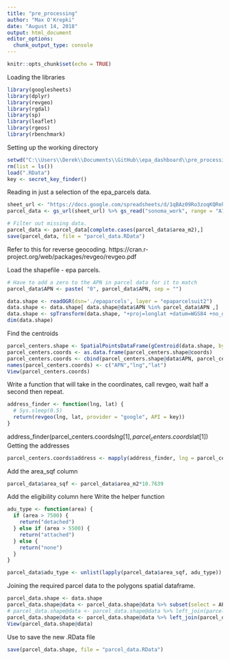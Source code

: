 ```yaml
---
title: "pre_processing"
author: "Max O'Krepki"
date: "August 14, 2018"
output: html_document
editor_options: 
  chunk_output_type: console
---
```


```r
knitr::opts_chunk$set(echo = TRUE)
```

Loading the libraries 
```r
library(googlesheets)
library(dplyr)
library(revgeo)
library(rgdal)
library(sp)
library(leaflet)
library(rgeos)
library(rbenchmark)
```


Setting up the working directory 
```r
setwd("C:\\Users\\Derek\\Documents\\GitHub\\epa_dashboard\\pre_processing")
rm(list = ls())
load(".RData")
key <- secret_key_finder()
```


Reading in just a selection of the epa_parcels data. 
```r
sheet_url <- "https://docs.google.com/spreadsheets/d/1qBAz09Ro3zoqKQRehRM4T8ntjFyaE_-wXuVW88cW45Q/"
parcel_data <- gs_url(sheet_url) %>% gs_read("sonoma_work", range = "A1:N5052")

# Filter out missing data. 
parcel_data <- parcel_data[complete.cases(parcel_data$area_m2),]
save(parcel_data, file = "parcel_data.RData")
```

Refer to this for reverse geocoding. 
https://cran.r-project.org/web/packages/revgeo/revgeo.pdf


Load the shapefile - epa parcels. 
```r
# Have to add a zero to the APN in parcel data for it to match 
parcel_data$APN <- paste( "0", parcel_data$APN, sep = "")

data.shape <- readOGR(dsn='./epaparcels', layer = "epaparcelsuit2")
data.shape <- data.shape[ data.shape@data$APN %in% parcel_data$APN ,]
data.shape <- spTransform(data.shape, "+proj=longlat +datum=WGS84 +no_defs +ellps=WGS84 +towgs84=0,0,0")
dim(data.shape)
```

Find the centroids
```r
parcel_centers.shape <- SpatialPointsDataFrame(gCentroid(data.shape, byid=TRUE), data.shape@data, match.ID=FALSE)
parcel_centers.coords <- as.data.frame(parcel_centers.shape@coords)
parcel_centers.coords <- cbind(parcel_centers.shape@data$APN, parcel_centers.coords)
names(parcel_centers.coords) <- c("APN","lng","lat")
View(parcel_centers.coords)
```

Write a function that will take in the coordinates, call revgeo, wait half a second then repeat. 
```r
address_finder <- function(lng, lat) {
  # Sys.sleep(0.5)
  return(revgeo(lng, lat, provider = "google", API = key))
}
```

address_finder(parcel_centers.coords$lng[1], parcel_centers.coords$lat[1])
Getting the addresses
```r
parcel_centers.coords$address <- mapply(address_finder, lng = parcel_centers.coords$lng, lat = parcel_centers.coords$lat)
```

Add the area_sqf column
```r
parcel_data$area_sqf <- parcel_data$area_m2*10.7639
```

Add the eligibility column here
Write the helper function
```r
adu_type <- function(area) {
  if (area > 7500) {
    return("detached")
  } else if (area > 5500) {
    return("attached") 
  } else {
    return("none")
  }
}

parcel_data$adu_type <- unlist(lapply(parcel_data$area_sqf, adu_type))
```


Joining the required parcel data to the polygons spatial dataframe. 
```r
parcel_data.shape <- data.shape
parcel_data.shape@data <- parcel_data.shape@data %>% subset(select = APN) 
# parcel_data.shape@data <- parcel_data.shape@data %>% left_join(parcel_data, by = "APN") %>% left_join(y = {subset(parcel_centers.coords, select = c(APN, address))}, by = "APN") # Good to remember but I actually need the centroids for the map. 
parcel_data.shape@data <- parcel_data.shape@data %>% left_join(parcel_data, by = "APN") %>% left_join(parcel_centers.coords, by = "APN")
View(parcel_data.shape@data)
```


Use to save the new .RData file
```r
save(parcel_data.shape, file = "parcel_data.RData")
```

